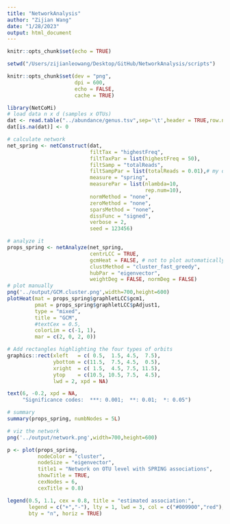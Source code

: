 ```yaml
---
title: "NetworkAnalysis"
author: "Zijian Wang"
date: "1/28/2023"
output: html_document
---
```


```r
knitr::opts_chunk$set(echo = TRUE)
```

```r
setwd("/Users/zijianleowang/Desktop/GitHub/NetworkAnalysis/scripts")
```

```r
knitr::opts_chunk$set(dev = "png",
                      dpi = 600,
                      echo = FALSE,
                      cache = TRUE)
```

```r
library(NetCoMi)
# load data n x d (samples x OTUs)
dat <- read.table("../abundance/genus.tsv",sep='\t',header = TRUE,row.names = 1)
dat[is.na(dat)] <- 0

```

```r
# calculate network
net_spring <- netConstruct(dat,
                           filtTax = "highestFreq",
                           filtTaxPar = list(highestFreq = 50),
                           filtSamp = "totalReads",
                           filtSampPar = list(totalReads = 0.01),# my data is abundance
                           measure = "spring",
                           measurePar = list(nlambda=10, 
                                             rep.num=10),
                           normMethod = "none", 
                           zeroMethod = "none",
                           sparsMethod = "none", 
                           dissFunc = "signed",
                           verbose = 2,
                           seed = 123456)
```

```r
# analyze it
props_spring <- netAnalyze(net_spring, 
                           centrLCC = TRUE,
                           gcmHeat = FALSE, # not to plot automatically
                           clustMethod = "cluster_fast_greedy",
                           hubPar = "eigenvector",
                           weightDeg = FALSE, normDeg = FALSE)
# plot manually
png('../output/GCM.cluster.png',width=700,height=600)
plotHeat(mat = props_spring$graphletLCC$gcm1,
         pmat = props_spring$graphletLCC$pAdjust1,
         type = "mixed",
         title = "GCM", 
         #textCex = 0.5,
         colorLim = c(-1, 1),
         mar = c(2, 0, 2, 0))

# Add rectangles highlighting the four types of orbits
graphics::rect(xleft   = c( 0.5,  1.5, 4.5,  7.5),
               ybottom = c(11.5,  7.5, 4.5,  0.5),
               xright  = c( 1.5,  4.5, 7.5, 11.5),
               ytop    = c(10.5, 10.5, 7.5,  4.5),
               lwd = 2, xpd = NA)

text(6, -0.2, xpd = NA, 
     "Significance codes:  ***: 0.001;  **: 0.01;  *: 0.05")
```

```r
# summary 
summary(props_spring, numbNodes = 5L)
```

```r
# viz the network
png('../output/network.png',width=700,height=600)

p <- plot(props_spring, 
          nodeColor = "cluster", 
          nodeSize = "eigenvector",
          title1 = "Network on OTU level with SPRING associations", 
          showTitle = TRUE,
          cexNodes = 6,
          cexTitle = 0.8)

legend(0.5, 1.1, cex = 0.8, title = "estimated association:",
       legend = c("+","-"), lty = 1, lwd = 3, col = c("#009900","red"), 
       bty = "n", horiz = TRUE)


```

